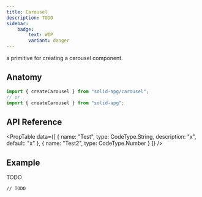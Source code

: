 ```yaml
---
title: Carousel
description: TODO
sidebar:
    badge:
        text: WIP
        variant: danger
---
```




a primitive for creating a carousel component.

<Links
	github="https://github.com/susickypavel/solid-apg/tree/main/packages/solid-apg/src/lib/carousel"
	w3c="https://www.w3.org/WAI/ARIA/apg/patterns/carousel"
/>

## Anatomy

```ts
import { createCarousel } from "solid-apg/carousel";
// or
import { createCarousel } from "solid-apg";
```

## API Reference

<PropTable
	data={[
		{
			name: "Test",
			type: CodeType.String,
			description: "x",
			default: "x"
		},
		{
			name: "Test2",
			type: CodeType.Number
		}
	]}
/>

## Example

<Tabs>
<TabItem label="Playground">

<Playground>TODO</Playground>

</TabItem>
<TabItem label="Code">

```tsx
// TODO
```

</TabItem>
</Tabs>
